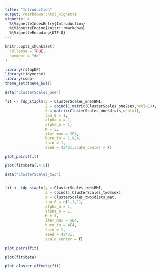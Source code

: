 ```yaml
---
title: "Introduction"
output: rmarkdown::html_vignette
vignette: >
  %\VignetteIndexEntry{Introduction}
  %\VignetteEngine{knitr::rmarkdown}
  %\VignetteEncoding{UTF-8}
---
```


```r
knitr::opts_chunk$set(
  collapse = TRUE,
  comment = "#>"
)
```

```r
library(rstapDP)
library(tidyverse)
library(coda)
theme_set(theme_bw())
```

```r
data("ClusterScales_one")

fit <- fdp_staplm(y = ClusterScales_one$BMI,
                  Z = cbind(1,matrix(ClusterScales_one$sex,ncol=1)),
                  X = matrix(ClusterScales_one$dists,ncol=1),
                  tau_0 = 1,
                  alpha_a = 1, 
                  alpha_b = 1,
                  K = 5,
                  iter_max = 2E4,
                  burn_in = 1.9E4,
                  thin = 1,
                  seed = 43431,scale_center = F)

```
 
 
```r
plot_pairs(fit)
```


```r
plot(fit$beta[,4:5])
```



```r

data("ClusterScales_two")


fit <- fdp_staplm(y = ClusterScales_two$BMI,
                  Z = cbind(1,ClusterScales_two$sex),
                  X = ClusterScales_two$dists_mat,
                  tau_0 = c(1,1,1),
                  alpha_a = 1, 
                  alpha_b = 1,
                  K = 5,
                  iter_max = 5E4,
                  burn_in = 4E4,
                  thin = 1,
                  seed = 43431,
                  scale_center = F)

```



```r
plot_pairs(fit)
```

```r
plot(fit$beta)
```

```r
plot_cluster_effects(fit)
```

